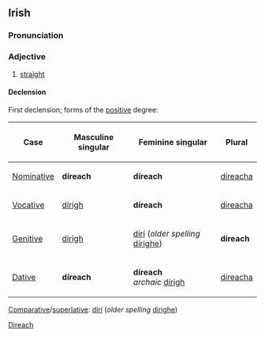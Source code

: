 ==Irish==
===Pronunciation===
{{IPA|[d&#690;iːr&#690;əx]}}
===Adjective===
#[[straight]]
====Declension====
First declension; forms of the [[positive]] degree:
{|{{prettytable100}}
!Case
!Masculine singular
!Feminine singular
!Plural
|-
| [[Nominative]]
| '''díreach'''
| '''díreach'''
| [[díreacha]]
|-
| [[Vocative]]
| [[dírigh]]
| '''díreach'''
| [[díreacha]]
|-
| [[Genitive]]
| [[dírigh]]
| [[dírí]] (''older spelling'' [[dírighe]])
| '''díreach'''
|-
| [[Dative]]
| '''díreach'''
| '''díreach'''<br>''archaic'' [[dírigh]]
| [[díreacha]]
|}

[[Comparative]]/[[superlative]]: [[dírí]] (''older spelling'' [[dírighe]])

[[Category:Irish language|Direach]]